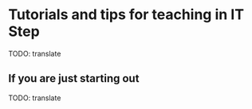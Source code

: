# Tutorials and tips for teaching in IT Step

TODO: translate

## If you are just starting out
TODO: translate
